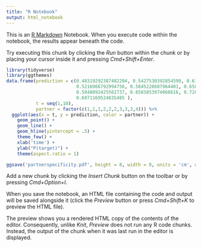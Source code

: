 ```yaml
---
title: "R Notebook"
output: html_notebook
---
```


This is an [R Markdown](http://rmarkdown.rstudio.com) Notebook. When you execute code within the notebook, the results appear beneath the code. 

Try executing this chunk by clicking the *Run* button within the chunk or by placing your cursor inside it and pressing *Cmd+Shift+Enter*. 

```r
library(tidyverse)
library(ggthemes)
data.frame(prediction = c(0.48319292387482204, 0.5427530392854598, 0.6142042978402963,
                          0.5216966792994756, 0.5845228687964401, 0.6583643792065222, 
                          0.5948892425562737, 0.6583853974068616, 0.7282353919606799,
                          0.6971169524835485 ),
           t = seq(1,10),
           partner = factor(c(1,1,1,2,2,2,3,3,3,4))) %>%
  ggplot(aes(x = t, y = prediction, color = partner)) +
    geom_point() +
    geom_line() +
    geom_hline(yintercept = .5) +
    theme_few() +
    xlab('time') +
    ylab("P(target)") +
    theme(aspect.ratio = 1)

ggsave('partnerspecificity.pdf', height = 8, width = 8, units = 'cm', useDingbats = F)
```

Add a new chunk by clicking the *Insert Chunk* button on the toolbar or by pressing *Cmd+Option+I*.

When you save the notebook, an HTML file containing the code and output will be saved alongside it (click the *Preview* button or press *Cmd+Shift+K* to preview the HTML file). 

The preview shows you a rendered HTML copy of the contents of the editor. Consequently, unlike *Knit*, *Preview* does not run any R code chunks. Instead, the output of the chunk when it was last run in the editor is displayed.

